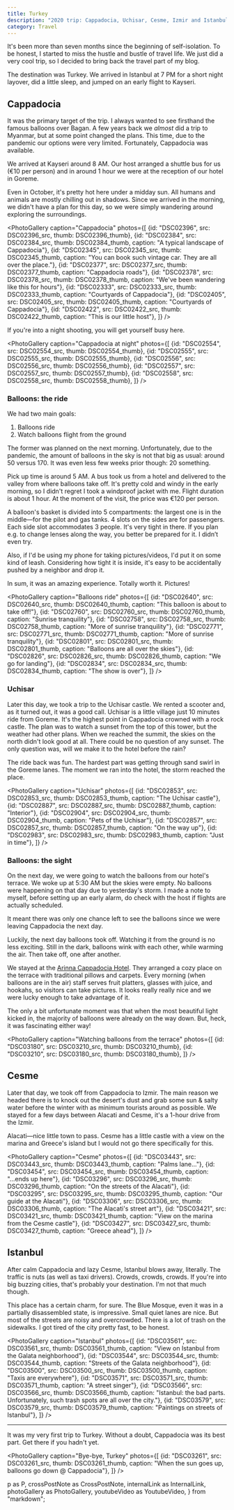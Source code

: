 ```yaml
---
title: Turkey
description: "2020 trip: Cappadocia, Uchisar, Cesme, Izmir and Istanbul."
category: Travel
---
```


It's been more than seven months since the beginning of self-isolation. To be honest, I started to miss the hustle and bustle of travel life. We just did a very cool trip, so I decided to bring back the travel part of my blog.

The destination was Turkey. We arrived in Istanbul at 7 PM for a short night layover, did a little sleep, and jumped on an early flight to Kayseri.

## Cappadocia
It was the primary target of the trip. I always wanted to see firsthand the famous balloons over Bagan. A few years back we _almost_ did a trip to Myanmar, but at some point changed the plans. This time, due to the pandemic our options were very limited. Fortunately, Cappadocia was available.

We arrived at Kayseri around 8 AM. Our host arranged a shuttle bus for us (€10 per person) and in around 1&nbsp;hour we were at the reception of our hotel in Goreme.

Even in October, it's pretty hot here under a midday sun. All humans and animals are mostly chilling out in shadows. Since we arrived in the morning, we didn't have a plan for this day, so we were simply wandering around exploring the surroundings.

<PhotoGallery
  caption="Cappadocia"
  photos={[
    {id: "DSC02396", src: DSC02396_src, thumb: DSC02396_thumb},
    {id: "DSC02384", src: DSC02384_src, thumb: DSC02384_thumb, caption: "A typical landscape of Cappadocia"},
    {id: "DSC02345", src: DSC02345_src, thumb: DSC02345_thumb, caption: "You can book such vintage car. They are all over the place."},
    {id: "DSC02377", src: DSC02377_src, thumb: DSC02377_thumb, caption: "Cappadocia roads"},
    {id: "DSC02378", src: DSC02378_src, thumb: DSC02378_thumb, caption: "We've been wandering like this for hours"},
    {id: "DSC02333", src: DSC02333_src, thumb: DSC02333_thumb, caption: "Courtyards of Cappadocia"},
    {id: "DSC02405", src: DSC02405_src, thumb: DSC02405_thumb, caption: "Courtyards of Cappadocia"},
    {id: "DSC02422", src: DSC02422_src, thumb: DSC02422_thumb, caption: "This is our little host"},
  ]}
/>

If you're into a night shooting, you will get yourself busy here.

<PhotoGallery
  caption="Cappadocia at night"
  photos={[
    {id: "DSC02554", src: DSC02554_src, thumb: DSC02554_thumb},
    {id: "DSC02555", src: DSC02555_src, thumb: DSC02555_thumb},
    {id: "DSC02556", src: DSC02556_src, thumb: DSC02556_thumb},
    {id: "DSC02557", src: DSC02557_src, thumb: DSC02557_thumb},
    {id: "DSC02558", src: DSC02558_src, thumb: DSC02558_thumb},
  ]}
/>

### Balloons: the ride
We had two main goals:

1. Balloons ride
1. Watch balloons flight from the ground

The former was planned on the next morning. Unfortunately, due to the pandemic, the amount of balloons in the sky is not that big as usual: around 50 versus 170. It was even less few weeks prior though: 20 something.

Pick up time is around 5 AM. A bus took us from a hotel and delivered to the valley from where balloons take off. It's pretty cold and windy in the early morning, so I didn't regret I took a windproof jacket with me. Flight duration is about 1 hour. At the moment of the visit, the price was €120 per person.

A balloon's basket is divided into 5 compartments: the largest one is in the middle—for the pilot and gas tanks. 4 slots on the sides are for passengers. Each side slot accommodates 3 people. It's very tight in there. If you plan e.g. to change lenses along the way, you better be prepared for it. I didn’t even try.

Also, if I'd be using my phone for taking pictures/videos, I'd put it on some kind of leash. Considering how tight it is inside, it's easy to be accidentally pushed by a neighbor and drop it.

In sum, it was an amazing experience. Totally worth it. Pictures!

<PhotoGallery
  caption="Balloons ride"
  photos={[
    {id: "DSC02640", src: DSC02640_src, thumb: DSC02640_thumb, caption: "This balloon is about to take off!"},
    {id: "DSC02760", src: DSC02760_src, thumb: DSC02760_thumb, caption: "Sunrise tranquility"},
    {id: "DSC02758", src: DSC02758_src, thumb: DSC02758_thumb, caption: "More of sunrise tranquility"},
    {id: "DSC02771", src: DSC02771_src, thumb: DSC02771_thumb, caption: "More of sunrise tranquility"},
    {id: "DSC02801", src: DSC02801_src, thumb: DSC02801_thumb, caption: "Balloons are all over the skies"},
    {id: "DSC02826", src: DSC02826_src, thumb: DSC02826_thumb, caption: "We go for landing"},
    {id: "DSC02834", src: DSC02834_src, thumb: DSC02834_thumb, caption: "The show is over"},
  ]}
/>

### Uchisar
Later this day, we took a trip to the Uchisar castle. We rented a scooter and, as it turned out, it was a good call. Uchisar is a little village just 10 minutes ride from Goreme. It's the highest point in Cappadocia crowned with a rock castle. The plan was to watch a sunset from the top of this tower, but the weather had other plans. When we reached the summit, the skies on the north didn't look good at all. There could be no question of any sunset. The only question was, will we make it to the hotel before the rain?

The ride back was fun. The hardest part was getting through sand swirl in the Goreme lanes. The moment we ran into the hotel, the storm reached the place.

<PhotoGallery
  caption="Uchisar"
  photos={[
    {id: "DSC02853", src: DSC02853_src, thumb: DSC02853_thumb, caption: "The Uchisar castle"},
    {id: "DSC02887", src: DSC02887_src, thumb: DSC02887_thumb, caption: "Interior"},
    {id: "DSC02904", src: DSC02904_src, thumb: DSC02904_thumb, caption: "Pets of the Uchisar"},
    {id: "DSC02857", src: DSC02857_src, thumb: DSC02857_thumb, caption: "On the way up"},
    {id: "DSC02983", src: DSC02983_src, thumb: DSC02983_thumb, caption: "Just in time"},
  ]}
/>

### Balloons: the sight
On the next day, we were going to watch the balloons from our hotel's terrace. We woke up at 5:30 AM but the skies were empty. No balloons were happening on that day due to yesterday's storm. I made a note to myself, before setting up an early alarm, do check with the host if flights are actually scheduled.

It meant there was only one chance left to see the balloons since we were leaving Cappadocia the next day.

Luckily, the next day balloons took off. Watching it from the ground is no less exciting. Still in the dark, balloons wink with each other, while warming the air. Then take off, one after another.

<YoutubeVideo id="MWXq3h_c890" caption="Cappadocia Sunrise" />

We stayed at the [Arinna Cappadocia Hotel](http://www.arinnacappadociahotel.com). They arranged a cozy place on the terrace with traditional pillows and carpets. Every morning (when balloons are in the air) staff serves fruit platters, glasses with juice, and hookahs, so visitors can take pictures. It looks really really nice and we were lucky enough to take advantage of it.

The only a bit unfortunate moment was that when the most beautiful light kicked in, the majority of balloons were already on the way down. But, heck, it was fascinating either way!

<PhotoGallery
  caption="Watching balloons from the terrace"
  photos={[
    {id: "DSC03180", src: DSC03210_src, thumb: DSC03210_thumb},
    {id: "DSC03210", src: DSC03180_src, thumb: DSC03180_thumb},
  ]}
/>

## Cesme
Later that day, we took off from Cappadocia to Izmir. The main reason we headed there is to knock out the desert's dust and grab some sun & salty water before the winter with as minimum tourists around as possible. We stayed for a few days between Alacati and Cesme, it's a 1-hour drive from the Izmir.

Alacati—nice little town to pass. Cesme has a little castle with a view on the marina and Greece's island but I would not go there specifically for this.

<PhotoGallery
  caption="Cesme"
  photos={[
    {id: "DSC03443", src: DSC03443_src, thumb: DSC03443_thumb, caption: "Palms lane..."},
    {id: "DSC03454", src: DSC03454_src, thumb: DSC03454_thumb, caption: "...ends up here"},
    {id: "DSC03296", src: DSC03296_src, thumb: DSC03296_thumb, caption: "On the streets of the Alacati"},
    {id: "DSC03295", src: DSC03295_src, thumb: DSC03295_thumb, caption: "Our guide at the Alacati"},
    {id: "DSC03306", src: DSC03306_src, thumb: DSC03306_thumb, caption: "The Alacati's street art"},
    {id: "DSC03421", src: DSC03421_src, thumb: DSC03421_thumb, caption: "View on the marina from the Cesme castle"},
    {id: "DSC03427", src: DSC03427_src, thumb: DSC03427_thumb, caption: "Greece ahead"},
  ]}
/>

## Istanbul
After calm Cappadocia and lazy Cesme, Istanbul blows away, literally. The traffic is nuts (as well as taxi drivers). Crowds, crowds, crowds. If you're into big buzzing cities, that's probably your destination. I'm not that much though.

This place has a certain charm, for sure. The Blue Mosque, even it was in a partially disassembled state, is impressive. Small quiet lanes are nice. But most of the streets are noisy and overcrowded. There is a lot of trash on the sidewalks. I got tired of the city pretty fast, to be honest.

<PhotoGallery
  caption="Istanbul"
  photos={[
    {id: "DSC03561", src: DSC03561_src, thumb: DSC03561_thumb, caption: "View on Istanbul from the Galata neighborhood"},
    {id: "DSC03544", src: DSC03544_src, thumb: DSC03544_thumb, caption: "Streets of the Galata neighborhood"},
    {id: "DSC03500", src: DSC03500_src, thumb: DSC03500_thumb, caption: "Taxis are everywhere"},
    {id: "DSC03571", src: DSC03571_src, thumb: DSC03571_thumb, caption: "A street singer"},
    {id: "DSC03566", src: DSC03566_src, thumb: DSC03566_thumb, caption: "Istanbul: the bad parts. Unfortunately, such trash spots are all over the city."},
    {id: "DSC03579", src: DSC03579_src, thumb: DSC03579_thumb, caption: "Paintings on streets of Istanbul"},
  ]}
/>

---

It was my very first trip to Turkey. Without a doubt, Cappadocia was its best part. Get there if you hadn't yet.

<PhotoGallery
  caption="Bye-bye, Turkey"
  photos={[
    {id: "DSC03261", src: DSC03261_src, thumb: DSC03261_thumb, caption: "When the sun goes up, balloons go down @ Cappadocia"},
  ]}
/>


<!-- ----------------------------------------------------------------------- -->

  p as P,
  crossPostNote as CrossPostNote,
  internalLink as InternalLink,
  photoGallery as PhotoGallery,
  youtubeVideo as YoutubeVideo,
} from "markdown";


